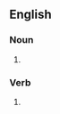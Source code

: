{{also|French kiss}}

==English==

===Noun===
{{en-noun}}
# {{alternative form of|en|French kiss}}

===Verb===
{{en-verb|French-kisses|French-kissing|French-kissed}}
# {{alternative form of|en|French kiss}}